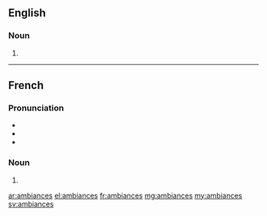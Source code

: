 ==English==

===Noun===
{{head|en|plural}}

# {{plural of|ambiance|lang=en|nocat=1}}

----

==French==

===Pronunciation===
* {{IPA|/ɑ̃.bjɑ̃s/|lang=fr}}
* {{homophones|ambiance|ambiancent|lang=fr}}
* {{hyphenation|am|biances|lang=fr}}

===Noun===
{{head|fr|plural}} {{f-p}}

# {{plural of|ambiance|lang=fr|nocat=1}}

[[ar:ambiances]]
[[el:ambiances]]
[[fr:ambiances]]
[[mg:ambiances]]
[[my:ambiances]]
[[sv:ambiances]]